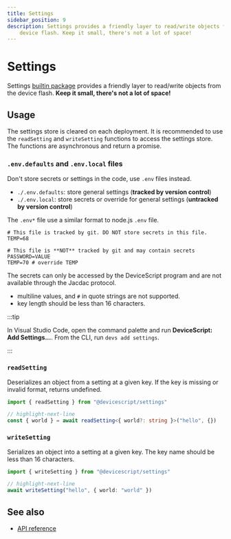 ```yaml
---
title: Settings
sidebar_position: 9
description: Settings provides a friendly layer to read/write objects from the
    device flash. Keep it small, there's not a lot of space!
---
```


# Settings

Settings [builtin package](/developer/packages) provides a friendly layer to read/write objects from the device flash. **Keep it small, there's not a lot of space!**

## Usage

The settings store is cleared on each deployment.
It is recommended to use the `readSetting` and `writeSetting` functions to access the settings store.
The functions are asynchronous and return a promise.

### `.env.defaults` and `.env.local` files

Don't store secrets or settings in the code, use `.env` files instead.

-   `./.env.defaults`: store general settings (**tracked by version control**)
-   `./.env.local`: store secrets or override for general settings (**untracked by version control**)

The `.env*` file use a similar format to node.js `.env` file.

```env title="./.env.defaults"
# This file is tracked by git. DO NOT store secrets in this file.
TEMP=68
```

```env title="./.env.local"
# This file is **NOT** tracked by git and may contain secrets
PASSWORD=VALUE
TEMP=70 # override TEMP
```

The secrets can only be accessed by the DeviceScript program and are not available through the Jacdac protocol.

-   multiline values, and `#` in quote strings are not supported.
-   key length should be less than 16 characters.

:::tip

In Visual Studio Code, open the command palette and run **DeviceScript: Add Settings...**.
From the CLI, run `devs add settings`.

:::

### `readSetting`

Deserializes an object from a setting at a given key. If the key is missing or invalid format, returns undefined.

```ts
import { readSetting } from "@devicescript/settings"

// highlight-next-line
const { world } = await readSetting<{ world?: string }>("hello", {})
```

### `writeSetting`

Serializes an object into a setting at a given key. The key name should be less than 16 characters.

```ts
import { writeSetting } from "@devicescript/settings"

// highlight-next-line
await writeSetting("hello", { world: "world" })
```

## See also

-   [API reference](/api/settings/)
